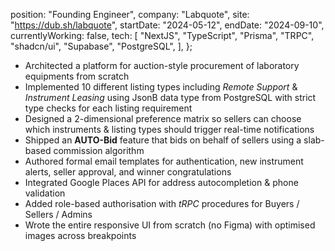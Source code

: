 position: "Founding Engineer",
company: "Labquote",
site: "https://dub.sh/labquote",
startDate: "2024-05-12",
endDate: "2024-09-10",
currentlyWorking: false,
tech: [
"NextJS",
"TypeScript",
"Prisma",
"TRPC",
"shadcn/ui",
"Supabase",
"PostgreSQL",
],
};

- Architected a platform for auction-style procurement of laboratory equipments from scratch
- Implemented 10 different listing types including _Remote Support_ & _Instrument Leasing_ using JsonB data type from PostgreSQL with strict type checks for each listing requirement
- Designed a 2-dimensional preference matrix so sellers can choose which instruments & listing types should trigger real-time notifications
- Shipped an **AUTO-Bid** feature that bids on behalf of sellers using a slab-based commission algorithm
- Authored formal email templates for authentication, new instrument alerts, seller approval, and winner congratulations
- Integrated Google Places API for address autocompletion & phone validation
- Added role-based authorisation with _tRPC_ procedures for Buyers / Sellers / Admins
- Wrote the entire responsive UI from scratch (no Figma) with optimised images across breakpoints
